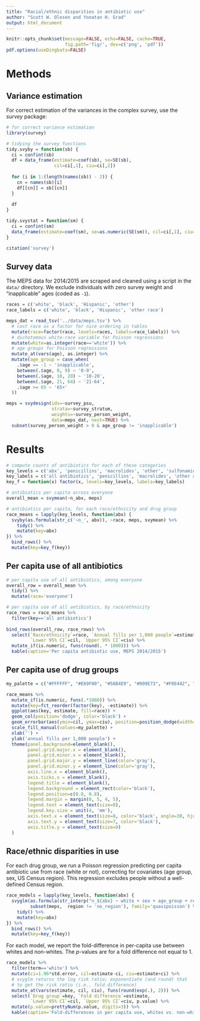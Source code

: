 ```yaml
---
title: "Racial/ethnic disparities in antibiotic use"
author: "Scott W. Olesen and Yonatan H. Grad"
output: html_document
---
```


```r
knitr::opts_chunk$set(message=FALSE, echo=FALSE, cache=TRUE,
                      fig.path='fig/', dev=c('png', 'pdf'))
pdf.options(useDingbats=FALSE)
```

# Methods

## Variance estimation

For correct estimation of the variances in the complex survey, use the *survey* package:

```r
# for correct variance estimation
library(survey)

# tidying the survey functions
tidy.svyby = function(sb) {
  ci = confint(sb)
  df = data_frame(estimate=coef(sb), se=SE(sb),
                  cil=ci[,1], ciu=ci[,2])
  
  for (i in 1:(length(names(sb)) - 2)) {
    cn = names(sb)[i]
    df[[cn]] = sb[[cn]]
  }
  
  df
}

tidy.svystat = function(sm) {
  ci = confint(sm)
  data_frame(estimate=coef(sm), se=as.numeric(SE(sm)), cil=ci[,1], ciu=ci[,2])
}

citation('survey')
```

## Survey data

The MEPS data for 2014/2015 are scraped and cleaned using a script in the `data/` directory. We exclude individuals with zero survey weight and "inapplicable" ages (coded as `-1`).

```r
races = c('white', 'black', 'Hispanic', 'other')
race_labels = c('white', 'black', 'Hispanic', 'other race')

meps_dat = read_tsv('../data/meps.tsv') %>%
  # cast race as a factor for nice ordering in tables
  mutate(race=factor(race, levels=races, labels=race_labels)) %>%
  # dichotomous white-race variable for Poisson regressions
  mutate(white=as.integer(race=='white')) %>%
  # age groups for Poisson regressions
  mutate_at(vars(age), as.integer) %>%
  mutate(age_group = case_when(
    .$age == -1 ~ 'inapplicable',
    between(.$age, 0, 9) ~ '0-9',
    between(.$age, 10, 20) ~ '10-20',
    between(.$age, 21, 64) ~ '21-64',
    .$age >= 65 ~ '65+'
  ))

meps = svydesign(ids=~survey_psu,
                 strata=~survey_stratum,
                 weights=~survey_person_weight,
                 data=meps_dat, nest=TRUE) %>%
  subset(survey_person_weight > 0 & age_group != 'inapplicable')
```

# Results

```r
# compute counts of antibiotics for each of these categories
key_levels = c('abx', 'penicillins', 'macrolides', 'other', 'sulfonamides', 'quinolones')
key_labels = c('all antibiotics', 'penicillins', 'macrolides', 'other antibiotics', 'sulfonamides', 'quinolones')
key_f = function(x) factor(x, levels=key_levels, labels=key_labels)

# antibiotics per capita across everyone
overall_mean = svymean(~n_abx, meps)

# antibiotics per capita, for each race/ethnicity and drug group
race_means = lapply(key_levels, function(abx) {
  svyby(as.formula(str_c('~n_', abx)), ~race, meps, svymean) %>%
    tidy() %>%
    mutate(key=abx)
}) %>%
  bind_rows() %>%
  mutate(key=key_f(key))
```

## Per capita use of all antibiotics

```r
# per capita use of all antibiotics, among everyone
overall_row = overall_mean %>%
  tidy() %>%
  mutate(race='everyone')

# per capita use of all antibiotics, by race/ethnicity
race_rows = race_means %>%
  filter(key=='all antibiotics')
  
bind_rows(overall_row, race_rows) %>%
  select(`Race/ethnicity`=race, `Annual fills per 1,000 people`=estimate,
         `Lower 95% CI`=cil, `Upper 95% CI`=ciu) %>%
  mutate_if(is.numeric, funs(round(. * 1000))) %>%
  kable(caption='Per capita antibiotic use, MEPS 2014/2015')
```

## Per capita use of drug groups

```r
my_palette = c("#FFFFFF", "#E69F00", "#56B4E9", "#009E73", "#F0E442", "#0072B2", "#D55E00", "#CC79A7")

race_means %>%
  mutate_if(is.numeric, funs(.*1000)) %>%
  mutate(key=fct_reorder(factor(key), -estimate)) %>%
  ggplot(aes(key, estimate, fill=race)) +
  geom_col(position='dodge', color='black') +
  geom_errorbar(aes(ymin=cil, ymax=ciu), position=position_dodge(width=0.9), width=0.5) +
  scale_fill_manual(values=my_palette) +
  xlab('') +
  ylab('annual fills per 1,000 people') +
  theme(panel.background=element_blank(),
        panel.grid.major.x = element_blank(),
        panel.grid.minor.x = element_blank(),
        panel.grid.major.y = element_line(color='gray'),
        panel.grid.minor.y = element_line(color='gray'),
        axis.line.x = element_blank(),
        axis.ticks.x = element_blank(),
        legend.title = element_blank(),
        legend.background = element_rect(color='black'),
        legend.position=c(0.8, 0.8),
        legend.margin = margin(0, 5, 4, 5),
        legend.text = element_text(size=8),
        legend.key.size = unit(4, 'mm'),
        axis.text.x = element_text(size=8, color='black', angle=30, hjust=1.0, vjust=1.25),
        axis.text.y = element_text(size=7, color='black'),
        axis.title.y = element_text(size=9)
  )
```

## Race/ethnic disparities in use

For each drug group, we run a Poisson regression predicting per capita antibiotic use from race (white or not), correcting for covariates (age group, sex, US Census region). This regression excludes people without a well-defined Census region.

```r
race_models = lapply(key_levels, function(abx) {
  svyglm(as.formula(str_interp("n_${abx} ~ white + sex + age_group + region")),
         subset(meps,  region != 'no_region'), family='quasipoisson') %>%
    tidy() %>%
    mutate(key=abx)
}) %>%
  bind_rows() %>%
  mutate(key=key_f(key))
```

For each model, we report the fold-difference in per-capita use between whites and non-whites. The $p$-values are for a fold difference not equal to 1.

```r
race_models %>%
  filter(term=='white') %>%
  mutate(ci=1.96*std.error, cil=estimate-ci, ciu=estimate+ci) %>%
  # svyglm returns the log risk ratio; exponentiate (and round) that
  # to get the risk ratio (i.e., fold difference)
  mutate_at(vars(estimate, cil, ciu), funs(round(exp(.), 2))) %>%
  select(`Drug group`=key, `Fold difference`=estimate,
         `Lower 95% CI`=cil, `Upper 95% CI`=ciu, p.value) %>%
  mutate(p.value=prettyNum(p.value, digits=3)) %>% 
  kable(caption='Fold-differences in per capita use, whites vs. non-whites; MEPS 2014/2015')
```
